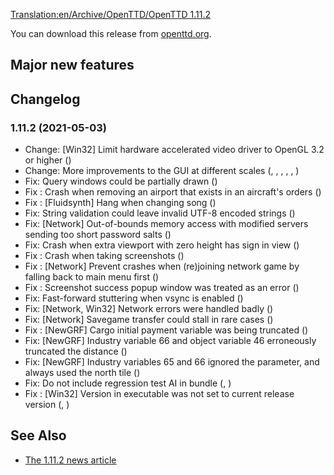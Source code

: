 [[Translation:en/Archive/OpenTTD/OpenTTD 1.11.2]]

{{en/-}}
{{en/Archive/OpenTTD/Navigation}}

{{en/Archive/OpenTTD/NaviPrevNext|prev=en/Archive/OpenTTD/OpenTTD 1.11.1|next=en/Archive/OpenTTD/OpenTTD 12.0|date=2021-05-03}}

You can download this release from [https://cdn.openttd.org/openttd-releases/ openttd.org].

==Major new features==

==Changelog==

===1.11.2 (2021-05-03)===
*Change: [Win32] Limit hardware accelerated video driver to OpenGL 3.2 or higher ({{en/GHIssue|9077}})
*Change: More improvements to the GUI at different scales ({{en/GHIssue|9075}}, {{en/GHIssue|9102}}, {{en/GHIssue|9107}}, {{en/GHIssue|9133}}, {{en/GHIssue|9174}}, {{en/GHIssue|9183}})
*Fix: Query windows could be partially drawn ({{en/GHIssue|9184}})
*Fix {{en/GHIssue|9113}}: Crash when removing an airport that exists in an aircraft's orders ({{en/GHIssue|9182}})
*Fix {{en/GHIssue|9117}}: [Fluidsynth] Hang when changing song ({{en/GHIssue|9181}})
*Fix: String validation could leave invalid UTF-8 encoded strings ({{en/GHIssue|9096}})
*Fix: [Network] Out-of-bounds memory access with modified servers sending too short password salts ({{en/GHIssue|9176}})
*Fix: Crash when extra viewport with zero height has sign in view ({{en/GHIssue|9175}})
*Fix {{en/GHIssue|9147}}: Crash when taking screenshots ({{en/GHIssue|9169}})
*Fix {{en/GHIssue|6598}}: [Network] Prevent crashes when (re)joining network game by falling back to main menu first ({{en/GHIssue|9163}})
*Fix {{en/GHIssue|9152}}: Screenshot success popup window was treated as an error ({{en/GHIssue|9159}})
*Fix: Fast-forward stuttering when vsync is enabled ({{en/GHIssue|9140}})
*Fix: [Network, Win32] Network errors were handled badly ({{en/GHIssue|9116}})
*Fix: [Network] Savegame transfer could stall in rare cases ({{en/GHIssue|9106}})
*Fix {{en/GHIssue|9097}}: [NewGRF] Cargo initial payment variable was being truncated ({{en/GHIssue|9098}})
*Fix: [NewGRF] Industry variable 66 and object variable 46 erroneously truncated the distance ({{en/GHIssue|9088}})
*Fix: [NewGRF] Industry variables 65 and 66 ignored the parameter, and always used the north tile ({{en/GHIssue|9088}})
*Fix: Do not include regression test AI in bundle ({{en/GHIssue|9068}}, {{en/GHIssue|9164}})
*Fix {{en/GHIssue|9062}}: [Win32] Version in executable was not set to current release version ({{en/GHIssue|9066}}, {{en/GHIssue|9154}})

==See Also==
*[https://www.openttd.org/news/2021/05/03/openttd-1-11-2 The 1.11.2 news article]